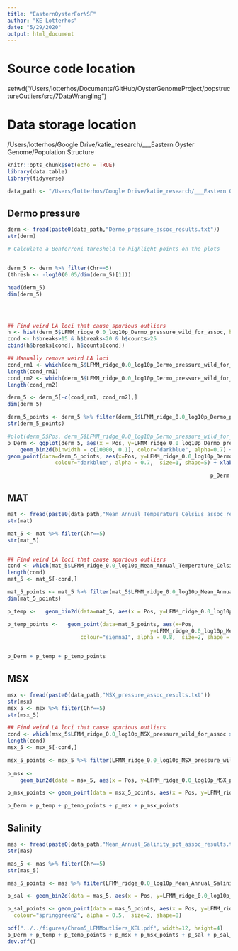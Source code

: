 ```yaml
---
title: "EasternOysterForNSF"
author: "KE Lotterhos"
date: "5/29/2020"
output: html_document
---
```


# Source code location
setwd("/Users/lotterhos/Documents/GitHub/OysterGenomeProject/popstructureOutliers/src/7DataWrangling")

# Data storage location
/Users/lotterhos/Google Drive/katie_research/___Eastern Oyster Genome/Population Structure

```r
knitr::opts_chunk$set(echo = TRUE)
library(data.table)
library(tidyverse)
```

```r
data_path <- "/Users/lotterhos/Google Drive/katie_research/___Eastern Oyster Genome/Population Structure/large_outputs/envi_assoc/"
```

## Dermo pressure
```r
derm <- fread(paste0(data_path,"Dermo_pressure_assoc_results.txt"))
str(derm)

# Calculate a Bonferroni threshold to highlight points on the plots


derm_5 <- derm %>% filter(Chr==5)
(thresh <- -log10(0.05/dim(derm_5)[1]))

head(derm_5)
dim(derm_5)




## Find weird LA loci that cause spurious outliers
h <- hist(derm_5$LFMM_ridge_0.0_log10p_Dermo_pressure_wild_for_assoc, breaks=seq(0,30,0.01))
cond <- h$breaks>15 & h$breaks<20 & h$counts>25
cbind(h$breaks[cond], h$counts[cond])

## Manually remove weird LA loci
cond_rm1 <- which(derm_5$LFMM_ridge_0.0_log10p_Dermo_pressure_wild_for_assoc>17.08 & derm_5$LFMM_ridge_0.0_log10p_Dermo_pressure_wild_for_assoc<17.09)
length(cond_rm1)
cond_rm2 <- which(derm_5$LFMM_ridge_0.0_log10p_Dermo_pressure_wild_for_assoc>18.59 & derm_5$LFMM_ridge_0.0_log10p_Dermo_pressure_wild_for_assoc<18.60)
length(cond_rm2)

derm_5 <- derm_5[-c(cond_rm1, cond_rm2),]
dim(derm_5)

derm_5_points <- derm_5 %>% filter(derm_5$LFMM_ridge_0.0_log10p_Dermo_pressure_wild_for_assoc > thresh)
str(derm_5_points)

#plot(derm_5$Pos, derm_5$LFMM_ridge_0.0_log10p_Dermo_pressure_wild_for_assoc)
p_Derm <- ggplot(derm_5, aes(x = Pos, y=LFMM_ridge_0.0_log10p_Dermo_pressure_wild_for_assoc)) +
    geom_bin2d(binwidth = c(10000, 0.1), color="darkblue", alpha=0.7) + theme_classic() +
geom_point(data=derm_5_points, aes(x=Pos, y=LFMM_ridge_0.0_log10p_Dermo_pressure_wild_for_assoc),
               colour="darkblue", alpha = 0.7,  size=1, shape=5) + xlab("Position (Chrom. 5)") + ylab("-log10(P) from LFMM") + theme(legend.position='none')

                                                                p_Derm
```

## MAT
```r
mat <- fread(paste0(data_path,"Mean_Annual_Temperature_Celsius_assoc_results.txt"))
str(mat)

mat_5 <- mat %>% filter(Chr==5)
str(mat_5)


## Find weird LA loci that cause spurious outliers
cond <- which(mat_5$LFMM_ridge_0.0_log10p_Mean_Annual_Temperature_Celsius_wild_for_assoc > 30)
length(cond)
mat_5 <- mat_5[-cond,]

mat_5_points <- mat_5 %>% filter(mat_5$LFMM_ridge_0.0_log10p_Mean_Annual_Temperature_Celsius_wild_for_assoc > thresh)
dim(mat_5_points)

p_temp <-   geom_bin2d(data=mat_5, aes(x = Pos, y=LFMM_ridge_0.0_log10p_Mean_Annual_Temperature_Celsius_wild_for_assoc), binwidth = c(10000, 0.1), color="sienna1", alpha=0.6) 

p_temp_points <-   geom_point(data=mat_5_points, aes(x=Pos,
                                             y=LFMM_ridge_0.0_log10p_Mean_Annual_Temperature_Celsius_wild_for_assoc),
                       colour="sienna1", alpha = 0.8,  size=2, shape = 6) #upsidedown triangle


p_Derm + p_temp + p_temp_points
```


## MSX
```r
msx <- fread(paste0(data_path,"MSX_pressure_assoc_results.txt"))
str(msx)
msx_5 <- msx %>% filter(Chr==5)
str(msx_5)

## Find weird LA loci that cause spurious outliers
cond <- which(msx_5$LFMM_ridge_0.0_log10p_MSX_pressure_wild_for_assoc > 30)
length(cond)
msx_5 <- msx_5[-cond,]

msx_5_points <- msx_5 %>% filter(LFMM_ridge_0.0_log10p_MSX_pressure_wild_for_assoc>thresh)
  
p_msx <- 
    geom_bin2d(data = msx_5, aes(x = Pos, y=LFMM_ridge_0.0_log10p_MSX_pressure_wild_for_assoc), binwidth = c(10000, 0.1), color="lightblue", alpha=0.6)

p_msx_points <- geom_point(data = msx_5_points, aes(x = Pos, y=LFMM_ridge_0.0_log10p_MSX_pressure_wild_for_assoc),  color="lightblue", alpha=0.4, size=0.8)

p_Derm + p_temp + p_temp_points + p_msx + p_msx_points
```



## Salinity
```r
mas <- fread(paste0(data_path,"Mean_Annual_Salinity_ppt_assoc_results.txt"))
str(mas)

mas_5 <- mas %>% filter(Chr==5)
str(mas_5)

mas_5_points <- mas %>% filter(LFMM_ridge_0.0_log10p_Mean_Annual_Salinity_ppt_wild_for_assoc > thresh)

p_sal <- geom_bin2d(data = mas_5, aes(x = Pos, y=LFMM_ridge_0.0_log10p_Mean_Annual_Salinity_ppt_wild_for_assoc), binwidth = c(10000, 0.1), color="springgreen2", alpha=0.1)

p_sal_points <- geom_point(data = mas_5_points, aes(x = Pos, y=LFMM_ridge_0.0_log10p_Mean_Annual_Salinity_ppt_wild_for_assoc),
  colour="springgreen2", alpha = 0.5,  size=2, shape=8)

```

```r
pdf("../../figures/Chrom5_LFMMoutliers_KEL.pdf", width=12, height=4)
p_Derm + p_temp + p_temp_points + p_msx + p_msx_points + p_sal + p_sal_points 
dev.off()
```
